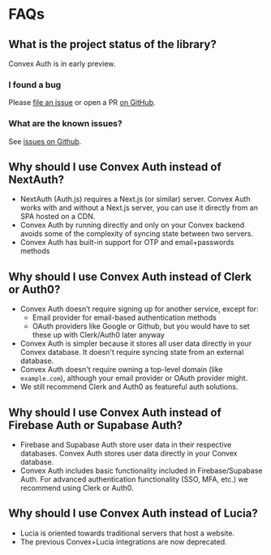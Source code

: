 # FAQs

## What is the project status of the library?

Convex Auth is in early preview.

### I found a bug

Please [file an issue](https://github.com/get-convex/convex-auth/issues/new) or
open a PR [on GitHub](https://github.com/get-convex/convex-auth).

### What are the known issues?

See [issues on Github](https://github.com/get-convex/convex-auth/issues).

## Why should I use Convex Auth instead of NextAuth?

- NextAuth (Auth.js) requires a Next.js (or similar) server. Convex Auth works
  with and without a Next.js server, you can use it directly from an SPA hosted
  on a CDN.
- Convex Auth by running directly and only on your Convex backend avoids some of
  the complexity of syncing state between two servers.
- Convex Auth has built-in support for OTP and email+passwords methods

## Why should I use Convex Auth instead of Clerk or Auth0?

- Convex Auth doesn’t require signing up for another service, except for:
  - Email provider for email-based authentication methods
  - OAuth providers like Google or Github, but you would have to set these up
    with Clerk/Auth0 later anyway
- Convex Auth is simpler because it stores all user data directly in your Convex
  database. It doesn't require syncing state from an external database.
- Convex Auth doesn't require owning a top-level domain (like `example.com`),
  although your email provider or OAuth provider might.
- We still recommend Clerk and Auth0 as featureful auth solutions.

## Why should I use Convex Auth instead of Firebase Auth or Supabase Auth?

- Firebase and Supabase Auth store user data in their respective databases.
  Convex Auth stores user data directly in your Convex database.
- Convex Auth includes basic functionality included in Firebase/Supabase Auth.
  For advanced authentication functionality (SSO, MFA, etc.) we recommend using
  Clerk or Auth0.

## Why should I use Convex Auth instead of Lucia?

- Lucia is oriented towards traditional servers that host a website.
- The previous Convex+Lucia integrations are now deprecated.
